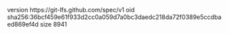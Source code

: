 version https://git-lfs.github.com/spec/v1
oid sha256:36bcf459e61f933d2cc0a059d7a0bc3daedc218da72f0389e5ccdbaed869ef4d
size 8941
